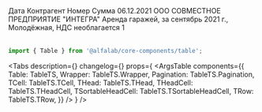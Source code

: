 


<Meta title='Components/Table' component={Table} id='Table' />

<!-- Canvas -->

<Story name='Table'>
    <Table compactHorizontal={boolean('compact horizontal')}>
        <Table.THead>
            <Table.THeadCell width='122px' id='date' title='Дата'>
                Дата
            </Table.THeadCell>
            <Table.THeadCell id='title' title='Контрагент'>
                Контрагент
            </Table.THeadCell>
            <Table.THeadCell width='84px' id='number' title='Номер'>
                Номер
            </Table.THeadCell>
            <Table.THeadCell width='186px' id='sum' title='Сумма' textAlign='right'>
                Сумма
            </Table.THeadCell>
        </Table.THead>
        <Table.TBody>
            <Table.TRow>
                <Table.TCell>
                    <Typography.Text view='primary-small' tag='div'>
                        06.12.2021
                    </Typography.Text>
                </Table.TCell>
                <Table.TCell>
                    <Typography.Text view='primary-small' tag='div'>
                        ООО СОВМЕСТНОЕ ПРЕДПРИЯТИЕ "ИНТЕГРА"
                    </Typography.Text>
                    <Typography.Text
                        view='primary-small'
                        color='secondary'
                        tag='div'
                        style={{ marginTop: 'var(--gap-2xs)' }}
                    >
                        Аренда гаражей, за сентябрь 2021 г., Молодёжная, НДС необлагается
                    </Typography.Text>
                </Table.TCell>
                <Table.TCell>
                    <Typography.Text view='primary-small'>1</Typography.Text>
                </Table.TCell>
                <Table.TCell>
                    <Amount
                        value={20179800}
                        currency='RUR'
                        bold='full'
                        transparentMinor={true}
                        minority={100}
                        view='withZeroMinorPart'
                    />
                </Table.TCell>
            </Table.TRow>
        </Table.TBody>
    </Table>
</Story>

<!-- Docs -->

<ComponentHeader name='Table' version={version} package='@alfalab/core-components/table' />

```jsx
import { Table } from '@alfalab/core-components/table';
```

<Tabs
    description={<Description />}
    changelog={<Changelog />}
    props={
        <ArgsTable
            components={{
                Table: TableTS,
                Wrapper: TableTS.Wrapper,
                Pagination: TableTS.Pagination,
                TCell: TableTS.TCell,
                THead: TableTS.THead,
                THeadCell: TableTS.THeadCell,
                TSortableHeadCell: TableTS.TSortableHeadCell,
                TRow: TableTS.TRow,
            }}
        />
    }
/>
